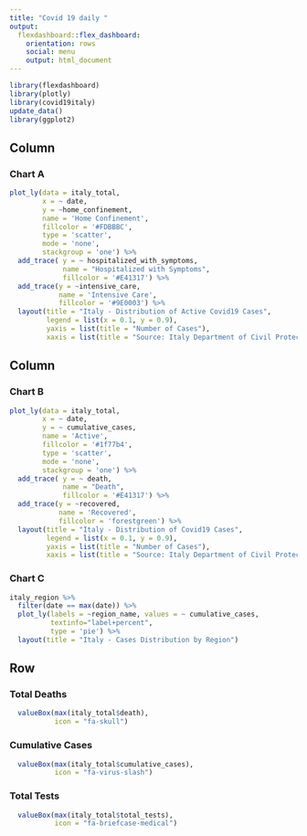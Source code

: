 ```yaml
---
title: "Covid 19 daily "
output: 
  flexdashboard::flex_dashboard:
    orientation: rows
    social: menu
    output: html_document
---
```


```r
library(flexdashboard)
library(plotly)
library(covid19italy)
update_data()
library(ggplot2)
```

Column {data-width=650}
-----------------------------------------------------------------------

### Chart A

```r
plot_ly(data = italy_total,
        x = ~ date,
        y = ~home_confinement,
        name = 'Home Confinement',
        fillcolor = '#FDBBBC',
        type = 'scatter',
        mode = 'none',
        stackgroup = 'one') %>%
  add_trace( y = ~ hospitalized_with_symptoms,
             name = "Hospitalized with Symptoms",
             fillcolor = '#E41317') %>%
  add_trace(y = ~intensive_care,
            name = 'Intensive Care',
            fillcolor = '#9E0003') %>%
  layout(title = "Italy - Distribution of Active Covid19 Cases",
         legend = list(x = 0.1, y = 0.9),
         yaxis = list(title = "Number of Cases"),
         xaxis = list(title = "Source: Italy Department of Civil Protection"))
```

Column {data-width=350}
-----------------------------------------------------------------------

### Chart B

```r
plot_ly(data = italy_total,
        x = ~ date,
        y = ~ cumulative_cases,
        name = 'Active',
        fillcolor = '#1f77b4',
        type = 'scatter',
        mode = 'none',
        stackgroup = 'one') %>%
  add_trace( y = ~ death,
             name = "Death",
             fillcolor = '#E41317') %>%
  add_trace(y = ~recovered,
            name = 'Recovered',
            fillcolor = 'forestgreen') %>%
  layout(title = "Italy - Distribution of Covid19 Cases",
         legend = list(x = 0.1, y = 0.9),
         yaxis = list(title = "Number of Cases"),
         xaxis = list(title = "Source: Italy Department of Civil Protection"))
```

### Chart C

```r
italy_region %>%
  filter(date == max(date)) %>%
  plot_ly(labels = ~region_name, values = ~ cumulative_cases,
          textinfo="label+percent",
          type = 'pie') %>%
  layout(title = "Italy - Cases Distribution by Region") 
```

\newpage

Row
-----------------------------------------------------------------------

### Total Deaths

```r
  valueBox(max(italy_total$death), 
           icon = "fa-skull")
```

### Cumulative Cases

```r
  valueBox(max(italy_total$cumulative_cases), 
           icon = "fa-virus-slash")
```

### Total Tests

```r
  valueBox(max(italy_total$total_tests), 
           icon = "fa-briefcase-medical")
```

